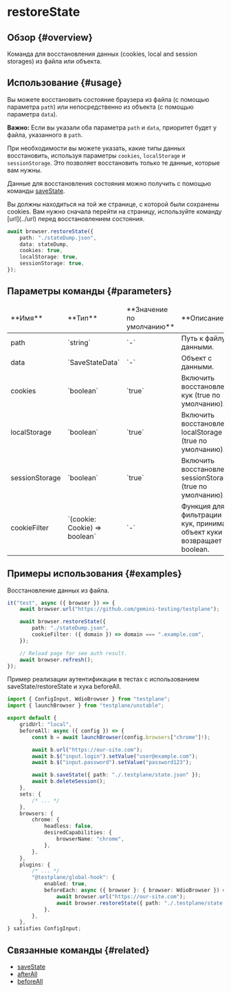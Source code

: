 
# restoreState

## Обзор {#overview}

Команда для восстановления данных (cookies, local and session storages) из файла или объекта.

## Использование {#usage}

Вы можете восстановить состояние браузера из файла (с помощью параметра `path`) или непосредственно из объекта (с помощью параметра `data`).

**Важно:** Если вы указали оба параметра `path` и `data`, приоритет будет у файла, указанного в `path`.

При необходимости вы можете указать, какие типы данных восстановить, используя параметры `cookies`, `localStorage` и `sessionStorage`. Это позволяет восстановить только те данные, которые вам нужны.

Данные для восстановления состояния можно получить с помощью команды [saveState](../saveState).

<Admonition type="warning">
    Вы должны находиться на той же странице, с которой были сохранены cookies. Вам нужно сначала
    перейти на страницу, используйте команду [url](../url) перед восстановлением состояния.
</Admonition>

```typescript
await browser.restoreState({
    path: "./stateDump.json",
    data: stateDump,
    cookies: true,
    localStorage: true,
    sessionStorage: true,
});
```

## Параметры команды {#parameters}

<table>
    <thead>
        <tr>
            <td>**Имя**</td>
            <td>**Тип**</td>
            <td>**Значение по умолчанию**</td>
            <td>**Описание**</td>
        </tr>
    </thead>
    <tbody>
        <tr>
            <td>path</td>
            <td>`string`</td>
            <td>`-`</td>
            <td>Путь к файлу с данными.</td>
        </tr>
        <tr>
            <td>data</td>
            <td>`SaveStateData`</td>
            <td>`-`</td>
            <td>Объект с данными.</td>
        </tr>
        <tr>
            <td>cookies</td>
            <td>`boolean`</td>
            <td>`true`</td>
            <td>Включить восстановление кук (true по умолчанию).</td>
        </tr>
        <tr>
            <td>localStorage</td>
            <td>`boolean`</td>
            <td>`true`</td>
            <td>Включить восстановление localStorage (true по умолчанию).</td>
        </tr>
        <tr>
            <td>sessionStorage</td>
            <td>`boolean`</td>
            <td>`true`</td>
            <td>Включить восстановление sessionStorage (true по умолчанию).</td>
        </tr>
        <tr>
            <td>cookieFilter</td>
            <td>`(cookie: Cookie) => boolean`</td>
            <td>`-`</td>
            <td>Функция для фильтрации кук, принимает объект куки и возвращает boolean.</td>
        </tr>
    </tbody>
</table>

## Примеры использования {#examples}

Восстановление данных из файла.

```typescript
it("test", async ({ browser }) => {
    await browser.url("https://github.com/gemini-testing/testplane");

    await browser.restoreState({
        path: "./stateDump.json",
        cookieFilter: ({ domain }) => domain === ".example.com",
    });

    // Reload page for see auth result.
    await browser.refresh();
});
```

Пример реализации аутентификации в тестах с использованием saveState/restoreState и хука beforeAll.

```typescript
import { ConfigInput, WdioBrowser } from "testplane";
import { launchBrowser } from "testplane/unstable";

export default {
    gridUrl: "local",
    beforeAll: async ({ config }) => {
        const b = await launchBrowser(config.browsers["chrome"]!);

        await b.url("https://our-site.com");
        await b.$("input.login").setValue("user@example.com");
        await b.$("input.password").setValue("password123");

        await b.saveState({ path: "./.testplane/state.json" });
        await b.deleteSession();
    },
    sets: {
        /* ... */
    },
    browsers: {
        chrome: {
            headless: false,
            desiredCapabilities: {
                browserName: "chrome",
            },
        },
    },
    plugins: {
        /* ... */
        "@testplane/global-hook": {
            enabled: true,
            beforeEach: async ({ browser }: { browser: WdioBrowser }) => {
                await browser.url("https://our-site.com");
                await browser.restoreState({ path: "./.testplane/state.json" });
            },
        },
    },
} satisfies ConfigInput;
```

## Связанные команды {#related}

-   [saveState](../saveState)
-   [afterAll](../../../config/after-all)
-   [beforeAll](../../../config/before-all)
